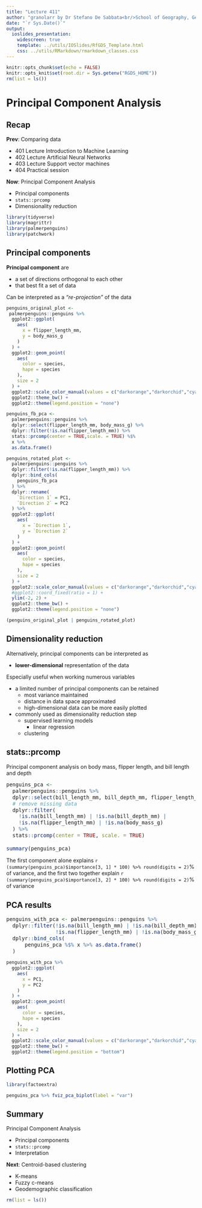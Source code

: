 ```yaml
---
title: "Lecture 411"
author: "granolarr by Dr Stefano De Sabbata<br/>School of Geography, Geology, and the Env.<br/>University of Leicester<br/><a href=\"https://github.com/r-for-geographic-data-science/granolarr\">github.com/sdesabbata/r-for-geographic-data-science</a><br/><a href=\"mailto:s.desabbata@le.ac.uk\">s.desabbata&commat;le.ac.uk</a> &vert; <a href=\"https://twitter.com/maps4thought\">&commat;maps4thought</a><br/>text licensed under <a href=\"https://creativecommons.org/licenses/by-sa/4.0/\">CC BY-SA 4.0</a>, code licensed under <a href=\"https://www.gnu.org/licenses/gpl-3.0.html\">GNU GPL v3.0</a>"
date: "`r Sys.Date()`"
output:
  ioslides_presentation:
    widescreen: true
    template: ../utils/IOSlides/RfGDS_Template.html
    css: ../utils/RMarkdown/rmarkdown_classes.css
---
```


```r
knitr::opts_chunk$set(echo = FALSE)
knitr::opts_knit$set(root.dir = Sys.getenv("RGDS_HOME"))
rm(list = ls())
```

<style type="text/css">
.small_r_all pre{
  font-size: 16px;
  line-height: 18px;
}
.small_r_output pre:not(.prettyprint){
  font-size: 16px;
  line-height: 18px;
}
.verysmall_r_output pre:not(.prettyprint){
  font-size: 12px;
  line-height: 14px;
}
</style>



# Principal Component Analysis

## Recap

**Prev**: Comparing data

- 401 Lecture Introduction to Machine Learning
- 402 Lecture Artificial Neural Networks
- 403 Lecture Support vector machines
- 404 Practical session

**Now**: Principal Component Analysis

- Principal components
- `stats::prcomp`
- Dimensionality reduction



```r
library(tidyverse)
library(magrittr)  
library(palmerpenguins)
library(patchwork)
```


## Principal components

**Principal component** are 

- a set of directions orthogonal to each other
- that best fit a set of data

Can be interpreted as a *"re-projection"* of the data

```r
penguins_original_plot <-
 palmerpenguins::penguins %>%
  ggplot2::ggplot(
    aes(
      x = flipper_length_mm, 
      y = body_mass_g
    )
  ) +
  ggplot2::geom_point(
    aes(
      color = species,
      hape = species
    ),
    size = 2
  ) +
  ggplot2::scale_color_manual(values = c("darkorange","darkorchid","cyan4")) +
  ggplot2::theme_bw() +
  ggplot2::theme(legend.position = "none")

penguins_fb_pca <-
  palmerpenguins::penguins %>%
  dplyr::select(flipper_length_mm, body_mass_g) %>%
  dplyr::filter(!is.na(flipper_length_mm)) %>%
  stats::prcomp(center = TRUE,scale. = TRUE) %$%
  x %>%
  as.data.frame()

penguins_rotated_plot <-
  palmerpenguins::penguins %>%
  dplyr::filter(!is.na(flipper_length_mm)) %>%
  dplyr::bind_cols(
    penguins_fb_pca
  ) %>%
  dplyr::rename(
    `Direction 1` = PC1,
    `Direction 2` = PC2
  ) %>%
  ggplot2::ggplot(
    aes(
      x = `Direction 1`, 
      y = `Direction 2`
    )
  ) +
  ggplot2::geom_point(
    aes(
      color = species,
      hape = species
    ),
    size = 2
  ) +
  ggplot2::scale_color_manual(values = c("darkorange","darkorchid","cyan4")) +
  #ggplot2::coord_fixed(ratio = 1) +
  ylim(-2, 2) +
  ggplot2::theme_bw() +
  ggplot2::theme(legend.position = "none")

(penguins_original_plot | penguins_rotated_plot)
```


## Dimensionality reduction

Alternatively, principal components can be interpreted as 

- **lower-dimensional** representation of the data

Especially useful when working numerous variables

- a limited number of principal components can be retained
  - most variance maintained
  - distance in data space approximated
  - high-dimensional data can be more easily plotted 
- commonly used as dimensionality reduction step
  - supervised learning models
    - linear regression
  - clustering
  

## stats::prcomp

Principal component analysis on body mass, flipper length, and bill length and depth

<div class="small_r_all">

```r
penguins_pca <-
  palmerpenguins::penguins %>%
  dplyr::select(bill_length_mm, bill_depth_mm, flipper_length_mm, body_mass_g) %>%
  # remove missing data
  dplyr::filter(
    !is.na(bill_length_mm) | !is.na(bill_depth_mm) |
    !is.na(flipper_length_mm) | !is.na(body_mass_g)
  ) %>%
  stats::prcomp(center = TRUE, scale. = TRUE) 

summary(penguins_pca)
```

</div>

The first component alone explains `r (summary(penguins_pca)$importance[3, 1] * 100) %>% round(digits = 2)`% of variance, and the first two together explain `r (summary(penguins_pca)$importance[3, 2] * 100) %>% round(digits = 2)`% of variance



## PCA results

<div class="small_r_all">

```r
penguins_with_pca <- palmerpenguins::penguins %>%
  dplyr::filter(!is.na(bill_length_mm) | !is.na(bill_depth_mm) | 
                !is.na(flipper_length_mm) | !is.na(body_mass_g)) %>%
  dplyr::bind_cols(
      penguins_pca %$% x %>% as.data.frame()
  )
```

</div>

```r
penguins_with_pca %>%
  ggplot2::ggplot(
    aes(
      x = PC1, 
      y = PC2
    )
  ) +
  ggplot2::geom_point(
    aes(
      color = species,
      hape = species
    ),
    size = 2
  ) +
  ggplot2::scale_color_manual(values = c("darkorange","darkorchid","cyan4")) +
  ggplot2::theme_bw() +
  ggplot2::theme(legend.position = "bottom")
```


## Plotting PCA

```r
library(factoextra)

penguins_pca %>% fviz_pca_biplot(label = "var")
```


## Summary

Principal Component Analysis

- Principal components
- `stats::prcomp`
- Interpretation

**Next**: Centroid-based clustering

- K-means
- Fuzzy c-means
- Geodemographic classification


```r
rm(list = ls())
```
